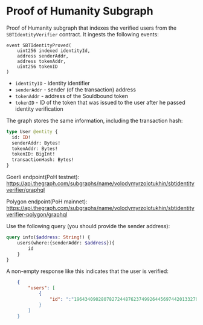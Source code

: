 ---
---

# Proof of Humanity Subgraph

Proof of Humanity subgraph that indexes the verified users from the `SBTIdentityVerifier` contract. It ingests the following events:

```solidity
event SBTIdentityProved(
    uint256 indexed identityId,
    address senderAddr,
    address tokenAddr,
    uint256 tokenID
)
```

- `identityID` - identity identifier
- `senderAddr` - sender (of the transaction) address
- `tokenAddr` - address of the Souldbound token
- `tokenID` - ID of the token that was issued to the user after he passed identity verification

The graph stores the same information, including the transaction hash:

```graphql
type User @entity {
  id: ID!
  senderAddr: Bytes!
  tokenAddr: Bytes!
  tokenID: BigInt!
  transactionHash: Bytes!
}
```

Goerli endpoint(PoH testnet): https://api.thegraph.com/subgraphs/name/volodymyrzolotukhin/sbtidentityverifier/graphql

Polygon endpoint(PoH mainnet): https://api.thegraph.com/subgraphs/name/volodymyrzolotukhin/sbtidentityverifier-polygon/graphql

Use the following query (you should provide the sender address):

```graphql
query info($address: String!) {
    users(where:{senderAddr: $address}){
        id
    }
}
```
A non-empty response like this indicates that the user is verified:

```json
    {
        "users": [
            {
                "id": ":"19643409028078272448762374992644569744201332795590556384983511405206634497"
            }
        ]
    }
```